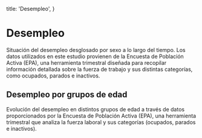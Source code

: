
  title: 'Desempleo',
}

# Desempleo

Situación del desempleo desglosado por sexo a lo largo del tiempo. Los datos utilizados en este estudio provienen de la Encuesta de Población Activa (EPA), una herramienta trimestral diseñada para recopilar información detallada sobre la fuerza de trabajo y sus distintas categorías, como ocupados, parados e inactivos.

<UnemploymentRatesPerSex originUrl="https://web.larioja.org/dato-abierto/datoabierto?n=opd-34" />

## Desempleo por grupos de edad

Evolución del desempleo en distintos grupos de edad a través de datos proporcionados por la Encuesta de Población Activa (EPA), una herramienta trimestral que analiza la fuerza laboral y sus categorías (ocupados, parados e inactivos).

<UnemploymentRatesPerAgeGroup originUrl="https://web.larioja.org/dato-abierto/datoabierto?n=opd-29" />
